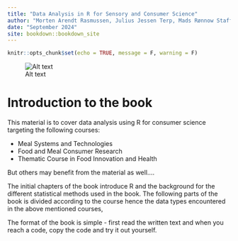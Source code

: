 --- 
title: "Data Analysis in R for Sensory and Consumer Science"
author: "Morten Arendt Rasmussen, Julius Jessen Terp, Mads Rønnow Staffe, Helene C. Reinbach, Qian Janice Wang and Bodil H. Allesen-Holm"
date: "September 2024"
site: bookdown::bookdown_site
---


```{r setup, include=FALSE}
knitr::opts_chunk$set(echo = TRUE, message = F, warning = F)
```



![Alt text](init_frontpage.jpg)
    
# Introduction to the book {-}

This material is to cover data analysis using R for consumer science targeting the following courses: 

* Meal Systems and Technologies
* Food and Meal Consumer Research 
* Thematic Course in Food Innovation and Health

But others may benefit from the material as well....

The initial chapters of the book introduce R and the background for the different statistical methods used in the book. The following parts of the book is divided according to the course hence the data types encountered in the above mentioned courses, 

The format of the book is simple - first read the written text and when you reach a code, copy the code and try it out yourself. 